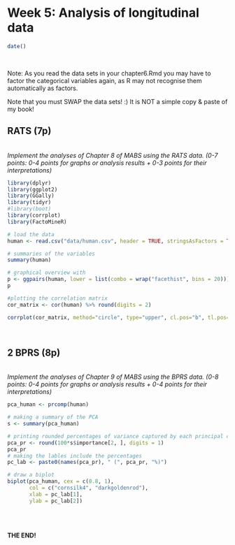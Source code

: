 # Week 5: Analysis of longitudinal data

```r
date()
```

<br /> 

Note: As you read the data sets in your chapter6.Rmd you may have to factor the categorical variables again, as R may not recognise them automatically as factors.

Note that you must SWAP the data sets! :) It is NOT a simple copy & paste of my book!

## RATS (7p)

<br /> *Implement the analyses of Chapter 8 of MABS using the RATS data. (0-7 points: 0-4 points for graphs or analysis results + 0-3 points for their interpretations)*

```r
library(dplyr)
library(ggplot2)
library(GGally)
library(tidyr)
#library(boot)
library(corrplot)
library(FactoMineR)

# load the data
human <- read.csv("data/human.csv", header = TRUE, stringsAsFactors = TRUE, row.names = 1)

# summaries of the variables
summary(human)

# graphical overview with 
p <- ggpairs(human, lower = list(combo = wrap("facethist", bins = 20)))
p

```


```r
#plotting the correlation matrix
cor_matrix <- cor(human) %>% round(digits = 2)

corrplot(cor_matrix, method="circle", type="upper", cl.pos="b", tl.pos="d", tl.cex = 0.6)

```


<br /> 

## 2 BPRS (8p)

<br /> *Implement the analyses of Chapter 9 of MABS using the BPRS data. (0-8 points: 0-4 points for graphs or analysis results + 0-4 points for their interpretations)*

```r
pca_human <- prcomp(human)

# making a summary of the PCA 
s <- summary(pca_human)

# printing rounded percentages of variance captured by each principal component
pca_pr <- round(100*s$importance[2, ], digits = 1)
pca_pr
# making the lables include the percentages
pc_lab <- paste0(names(pca_pr), " (", pca_pr, "%)")

# draw a biplot
biplot(pca_human, cex = c(0.8, 1),
       col = c("cornsilk4", "darkgoldenrod"),
       xlab = pc_lab[1],
       ylab = pc_lab[2])

```




<br /> 

<br /> **THE END!**
<br />
